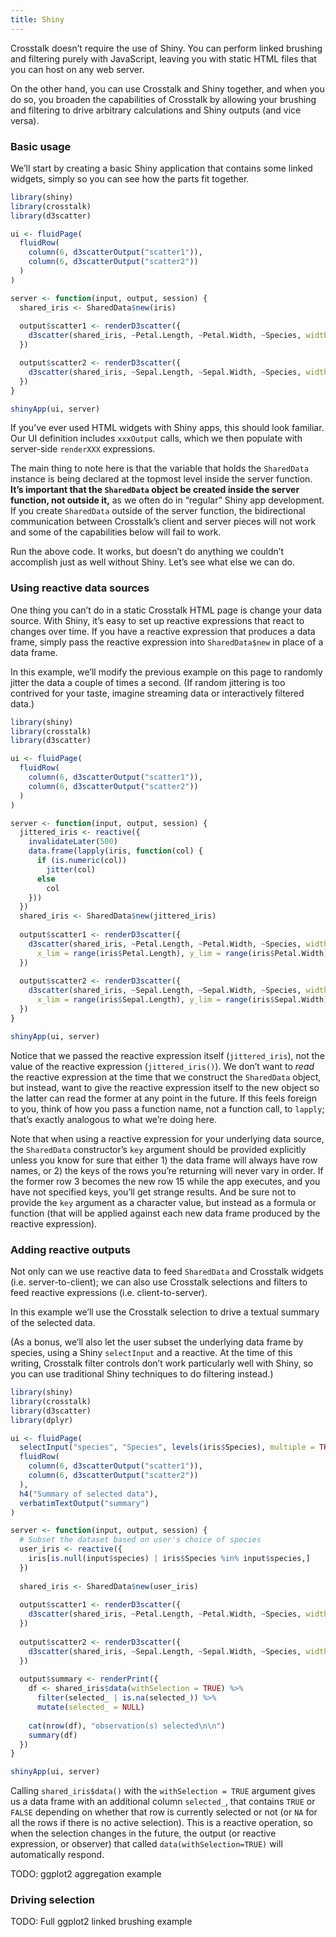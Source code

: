 ```yaml
---
title: Shiny
---
```


Crosstalk doesn't require the use of Shiny. You can perform linked brushing and filtering purely with JavaScript, leaving you with static HTML files that you can host on any web server.

On the other hand, you can use Crosstalk and Shiny together, and when you do so, you broaden the capabilities of Crosstalk by allowing your brushing and filtering to drive arbitrary calculations and Shiny outputs (and vice versa).

### Basic usage

We'll start by creating a basic Shiny application that contains some linked widgets, simply so you can see how the parts fit together.

```r
library(shiny)
library(crosstalk)
library(d3scatter)

ui <- fluidPage(
  fluidRow(
    column(6, d3scatterOutput("scatter1")),
    column(6, d3scatterOutput("scatter2"))
  )
)

server <- function(input, output, session) {
  shared_iris <- SharedData$new(iris)
  
  output$scatter1 <- renderD3scatter({
    d3scatter(shared_iris, ~Petal.Length, ~Petal.Width, ~Species, width = "100%")
  })

  output$scatter2 <- renderD3scatter({
    d3scatter(shared_iris, ~Sepal.Length, ~Sepal.Width, ~Species, width = "100%")
  })
}

shinyApp(ui, server)
```

If you've ever used HTML widgets with Shiny apps, this should look familiar. Our UI definition includes `xxxOutput` calls, which we then populate with server-side `renderXXX` expressions.

The main thing to note here is that the variable that holds the `SharedData` instance is being declared at the topmost level inside the server function. **It's important that the `SharedData` object be created inside the server function, not outside it,** as we often do in "regular" Shiny app development. If you create `SharedData` outside of the server function, the bidirectional communication between Crosstalk's client and server pieces will not work and some of the capabilities below will fail to work.

Run the above code. It works, but doesn't do anything we couldn't accomplish just as well without Shiny. Let's see what else we can do.

### Using reactive data sources

One thing you can't do in a static Crosstalk HTML page is change your data source. With Shiny, it's easy to set up reactive expressions that react to changes over time. If you have a reactive expression that produces a data frame, simply pass the reactive expression into `SharedData$new` in place of a data frame.

In this example, we'll modify the previous example on this page to randomly jitter the data a couple of times a second. (If random jittering is too contrived for your taste, imagine streaming data or interactively filtered data.)

```r
library(shiny)
library(crosstalk)
library(d3scatter)

ui <- fluidPage(
  fluidRow(
    column(6, d3scatterOutput("scatter1")),
    column(6, d3scatterOutput("scatter2"))
  )
)

server <- function(input, output, session) {
  jittered_iris <- reactive({
    invalidateLater(500)
    data.frame(lapply(iris, function(col) {
      if (is.numeric(col))
        jitter(col)
      else
        col
    }))
  })
  shared_iris <- SharedData$new(jittered_iris)
  
  output$scatter1 <- renderD3scatter({
    d3scatter(shared_iris, ~Petal.Length, ~Petal.Width, ~Species, width = "100%",
      x_lim = range(iris$Petal.Length), y_lim = range(iris$Petal.Width))
  })
  
  output$scatter2 <- renderD3scatter({
    d3scatter(shared_iris, ~Sepal.Length, ~Sepal.Width, ~Species, width = "100%",
      x_lim = range(iris$Sepal.Length), y_lim = range(iris$Sepal.Width))
  })
}

shinyApp(ui, server)
```

Notice that we passed the reactive expression itself (`jittered_iris`), not the value of the reactive expression (`jittered_iris()`). We don't want to *read* the reactive expression at the time that we construct the `SharedData` object, but instead, want to give the reactive expression itself to the new object so the latter can read the former at any point in the future. If this feels foreign to you, think of how you pass a function name, not a function call, to `lapply`; that's exactly analogous to what we're doing here.

Note that when using a reactive expression for your underlying data source, the `SharedData` constructor's `key` argument should be provided explicitly unless you know for sure that either 1) the data frame will always have row names, or 2) the keys of the rows you're returning will never vary in order. If the former row 3 becomes the new row 15 while the app executes, and you have not specified keys, you'll get strange results. And be sure not to provide the `key` argument as a character value, but instead as a formula or function (that will be applied against each new data frame produced by the reactive expression).

### Adding reactive outputs

Not only can we use reactive data to feed `SharedData` and Crosstalk widgets (i.e. server-to-client); we can also use Crosstalk selections and filters to feed reactive expressions (i.e. client-to-server).

In this example we'll use the Crosstalk selection to drive a textual summary of the selected data.

(As a bonus, we'll also let the user subset the underlying data frame by species, using a Shiny `selectInput` and a reactive. At the time of this writing, Crosstalk filter controls don't work particularly well with Shiny, so you can use traditional Shiny techniques to do filtering instead.)

```r
library(shiny)
library(crosstalk)
library(d3scatter)
library(dplyr)

ui <- fluidPage(
  selectInput("species", "Species", levels(iris$Species), multiple = TRUE),
  fluidRow(
    column(6, d3scatterOutput("scatter1")),
    column(6, d3scatterOutput("scatter2"))
  ),
  h4("Summary of selected data"),
  verbatimTextOutput("summary")
)

server <- function(input, output, session) {
  # Subset the dataset based on user's choice of species
  user_iris <- reactive({
    iris[is.null(input$species) | iris$Species %in% input$species,]
  })
  
  shared_iris <- SharedData$new(user_iris)
  
  output$scatter1 <- renderD3scatter({
    d3scatter(shared_iris, ~Petal.Length, ~Petal.Width, ~Species, width = "100%")
  })
  
  output$scatter2 <- renderD3scatter({
    d3scatter(shared_iris, ~Sepal.Length, ~Sepal.Width, ~Species, width = "100%")
  })
  
  output$summary <- renderPrint({
    df <- shared_iris$data(withSelection = TRUE) %>%
      filter(selected_ | is.na(selected_)) %>%
      mutate(selected_ = NULL)
    
    cat(nrow(df), "observation(s) selected\n\n")
    summary(df)
  })
}

shinyApp(ui, server)
```

Calling `shared_iris$data()` with the `withSelection = TRUE` argument gives us a data frame with an additional column `selected_`, that contains `TRUE` or `FALSE` depending on whether that row is currently selected or not (or `NA` for all the rows if there is no active selection). This is a reactive operation, so when the selection changes in the future, the output (or reactive expression, or observer) that called `data(withSelection=TRUE)` will automatically respond.

TODO: ggplot2 aggregation example

### Driving selection

TODO: Full ggplot2 linked brushing example